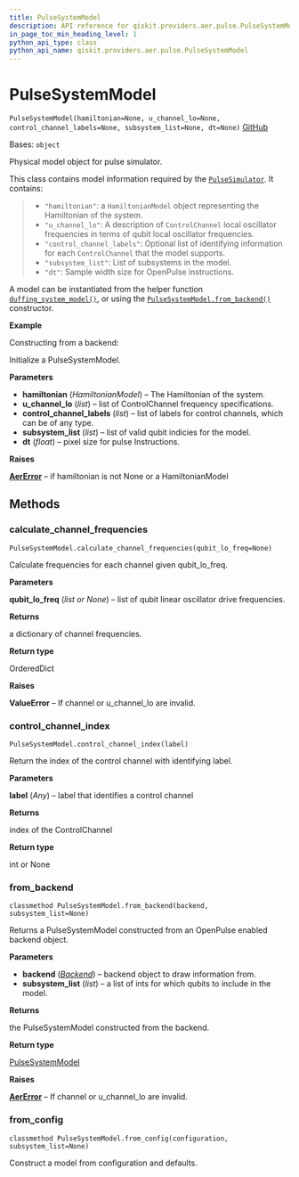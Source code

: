 ```yaml
---
title: PulseSystemModel
description: API reference for qiskit.providers.aer.pulse.PulseSystemModel
in_page_toc_min_heading_level: 1
python_api_type: class
python_api_name: qiskit.providers.aer.pulse.PulseSystemModel
---
```


# PulseSystemModel

<span id="qiskit.providers.aer.pulse.PulseSystemModel" />

`PulseSystemModel(hamiltonian=None, u_channel_lo=None, control_channel_labels=None, subsystem_list=None, dt=None)` [GitHub](https://github.com/qiskit/qiskit-aer/tree/stable/0.8/qiskit/providers/aer/pulse/system_models/pulse_system_model.py "view source code")

Bases: `object`

Physical model object for pulse simulator.

This class contains model information required by the [`PulseSimulator`](qiskit.providers.aer.PulseSimulator "qiskit.providers.aer.PulseSimulator"). It contains:

> *   `"hamiltonian"`: a `HamiltonianModel` object representing the Hamiltonian of the system.
> *   `"u_channel_lo"`: A description of `ControlChannel` local oscillator frequencies in terms of qubit local oscillator frequencies.
> *   `"control_channel_labels"`: Optional list of identifying information for each `ControlChannel` that the model supports.
> *   `"subsystem_list"`: List of subsystems in the model.
> *   `"dt"`: Sample width size for OpenPulse instructions.

A model can be instantiated from the helper function [`duffing_system_model()`](qiskit.providers.aer.pulse.duffing_system_model "qiskit.providers.aer.pulse.duffing_system_model"), or using the [`PulseSystemModel.from_backend()`](qiskit.providers.aer.pulse.PulseSystemModel#from_backend "qiskit.providers.aer.pulse.PulseSystemModel.from_backend") constructor.

**Example**

Constructing from a backend:

Initialize a PulseSystemModel.

**Parameters**

*   **hamiltonian** (*HamiltonianModel*) – The Hamiltonian of the system.
*   **u\_channel\_lo** (*list*) – list of ControlChannel frequency specifications.
*   **control\_channel\_labels** (*list*) – list of labels for control channels, which can be of any type.
*   **subsystem\_list** (*list*) – list of valid qubit indicies for the model.
*   **dt** (*float*) – pixel size for pulse Instructions.

**Raises**

[**AerError**](qiskit.providers.aer.AerError "qiskit.providers.aer.AerError") – if hamiltonian is not None or a HamiltonianModel

## Methods

### calculate\_channel\_frequencies

<span id="qiskit.providers.aer.pulse.PulseSystemModel.calculate_channel_frequencies" />

`PulseSystemModel.calculate_channel_frequencies(qubit_lo_freq=None)`

Calculate frequencies for each channel given qubit\_lo\_freq.

**Parameters**

**qubit\_lo\_freq** (*list or None*) – list of qubit linear oscillator drive frequencies.

**Returns**

a dictionary of channel frequencies.

**Return type**

OrderedDict

**Raises**

**ValueError** – If channel or u\_channel\_lo are invalid.

### control\_channel\_index

<span id="qiskit.providers.aer.pulse.PulseSystemModel.control_channel_index" />

`PulseSystemModel.control_channel_index(label)`

Return the index of the control channel with identifying label.

**Parameters**

**label** (*Any*) – label that identifies a control channel

**Returns**

index of the ControlChannel

**Return type**

int or None

### from\_backend

<span id="qiskit.providers.aer.pulse.PulseSystemModel.from_backend" />

`classmethod PulseSystemModel.from_backend(backend, subsystem_list=None)`

Returns a PulseSystemModel constructed from an OpenPulse enabled backend object.

**Parameters**

*   **backend** ([*Backend*](qiskit.providers.Backend "qiskit.providers.Backend")) – backend object to draw information from.
*   **subsystem\_list** (*list*) – a list of ints for which qubits to include in the model.

**Returns**

the PulseSystemModel constructed from the backend.

**Return type**

[PulseSystemModel](qiskit.providers.aer.pulse.PulseSystemModel "qiskit.providers.aer.pulse.PulseSystemModel")

**Raises**

[**AerError**](qiskit.providers.aer.AerError "qiskit.providers.aer.AerError") – If channel or u\_channel\_lo are invalid.

### from\_config

<span id="qiskit.providers.aer.pulse.PulseSystemModel.from_config" />

`classmethod PulseSystemModel.from_config(configuration, subsystem_list=None)`

Construct a model from configuration and defaults.

